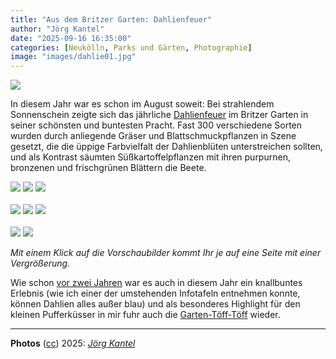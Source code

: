 ```yaml
---
title: "Aus dem Britzer Garten: Dahlienfeuer"
author: "Jörg Kantel"
date: "2025-09-16 16:35:00"
categories: [Neukölln, Parks und Gärten, Photographie]
image: "images/dahlie01.jpg"
---
```


[![](images/dahlie01-b.jpg)](https://www.flickr.com/photos/schockwellenreiter/54743658174/)

In diesem Jahr war es schon im August soweit: Bei strahlendem Sonnenschein zeigte sich das jährliche [Dahlienfeuer](https://www.britzergarten.de/blueten-gaerten/bluetenschauen/dahlienfeuer/) im Britzer Garten in seiner schönsten und buntesten Pracht. Fast 300 verschiedene Sorten wurden durch anliegende Gräser und Blattschmuckpflanzen in Szene gesetzt, die die üppige Farbvielfalt der Dahlienblüten unterstreichen sollten, und als Kontrast säumten Süßkartoffelpflanzen mit ihren purpurnen, bronzenen und frischgrünen Blättern die Beete.

[![](images/dahlie02.jpg)](https://www.flickr.com/photos/schockwellenreiter/54743435731/)&nbsp;[![](images/dahlie03.jpg)](https://www.flickr.com/photos/schockwellenreiter/54743435551/)&nbsp;[![](images/dahlie04.jpg)](https://www.flickr.com/photos/schockwellenreiter/54743435546/)<br /><br />
[![](images/dahlie05.jpg)](https://www.flickr.com/photos/schockwellenreiter/54742591802/)&nbsp;[![](images/dahlie06.jpg)](https://www.flickr.com/photos/schockwellenreiter/54743653053/)&nbsp;[![](images/dahlie07.jpg)](https://www.flickr.com/photos/schockwellenreiter/54743785900/)<br /><br />
[![](images/dahlie08.jpg)](https://www.flickr.com/photos/schockwellenreiter/54743785905/)&nbsp;[![](images/dahlie09.jpg)](https://www.flickr.com/photos/schockwellenreiter/54743652913/)

*Mit einem Klick auf die Vorschaubilder kommt Ihr je auf eine Seite mit einer Vergrößerung.*

Wie schon [vor zwei Jahren](https://kantel.github.io/posts/2023091402_dahlienfeuer/) war es auch in diesem Jahr ein knallbuntes Erlebnis (wie ich einer der umstehenden Infotafeln entnehmen konnte, können Dahlien alles außer blau) und als besonderes Highlight für den kleinen Pufferküsser in mir fuhr auch die [Garten-Töff-Töff](https://kantel.github.io/posts/2023062901_rosen_stauden_garten_toeff_toeff/) wieder.


---

**Photos** ([cc](https://creativecommons.org/licenses/by-sa/4.0/deed.de)) 2025: *[Jörg Kantel](http://cognitiones.kantel-chaos-team.de/cv.html)*